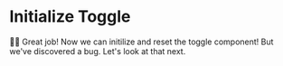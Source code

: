 # Initialize Toggle

👨‍💼 Great job! Now we can initilize and reset the toggle component! But we've
discovered a bug. Let's look at that next.

